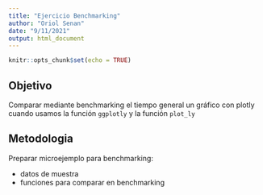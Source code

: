 ```yaml
---
title: "Ejercicio Benchmarking"
author: "Oriol Senan"
date: "9/11/2021"
output: html_document
---
```


```r
knitr::opts_chunk$set(echo = TRUE)
```

## Objetivo

Comparar mediante benchmarking el tiempo general un gráfico con plotly cuando usamos la función `ggplotly` y la función
`plot_ly`

## Metodologia

Preparar microejemplo para benchmarking:

- datos de muestra
- funciones para comparar en benchmarking
